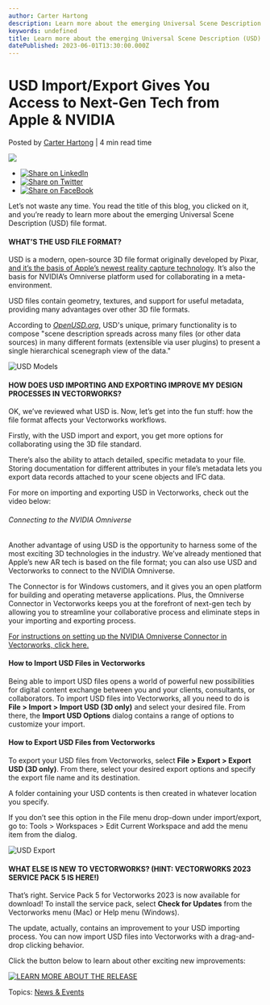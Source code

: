 ```yaml
---
author: Carter Hartong
description: Learn more about the emerging Universal Scene Description (USD) file format, originally developed by Pixar and now used by Apple. 
keywords: undefined
title: Learn more about the emerging Universal Scene Description (USD) file format, originally developed by Pixar and now used by Apple.  
datePublished: 2023-06-01T13:30:00.000Z
---
```

  

# USD Import/Export Gives You Access to Next-Gen Tech from Apple & NVIDIA

 Posted by [Carter Hartong](https://blog.vectorworks.net/author/carter-hartong) | 4 min read time 

![](https://blog.vectorworks.net/hubfs/Blog%20Images/230518_USD%20Blog/blog-1440x800_USD%20Hero.png) 

* [![Share on LinkedIn](https://2659751.fs1.hubspotusercontent-na1.net/hubfs/2659751/michaelDemo/share-LI.png)](http://www.linkedin.com/shareArticle?mini=true&url=https%3A%2F%2Fblog.vectorworks.net%2Fnew-possibilities-for-digital-content-exchange-with-usd-format)
* [![Share on Twitter](https://2659751.fs1.hubspotusercontent-na1.net/hubfs/2659751/michaelDemo/share-TW.png)](https://www.twitter.com/share?text=USD%20Import/Export%20Gives%20You%20Access%20to%20Next-Gen%20Tech%20from%20Apple%20&%20NVIDIA&url=https%3A%2F%2Fblog.vectorworks.net%2Fnew-possibilities-for-digital-content-exchange-with-usd-format&via=PMGTweets)
* [![Share on FaceBook](https://2659751.fs1.hubspotusercontent-na1.net/hubfs/2659751/michaelDemo/share-FB.png)](https://www.facebook.com/sharer/sharer.php?u=https%3A%2F%2Fblog.vectorworks.net%2Fnew-possibilities-for-digital-content-exchange-with-usd-format)

Let’s not waste any time. You read the title of this blog, you clicked on it, and you’re ready to learn more about the emerging Universal Scene Description (USD) file format.

#### WHAT’S THE USD FILE FORMAT?

USD is a modern, open-source 3D file format originally developed by Pixar, [and it’s the basis of Apple’s newest reality capture technology](https://www.apple.com/augmented-reality/). It’s also the basis for NVIDIA’s Omniverse platform used for collaborating in a meta-environment.

USD files contain geometry, textures, and support for useful metadata, providing many advantages over other 3D file formats.

According to [_OpenUSD.org_](https://openusd.org/release/usdfaq.html#isn-t-usd-just-another-file-format), USD's unique, primary functionality is to compose "scene description spreads across many files (or other data sources) in many different formats (extensible via user plugins) to present a single hierarchical scenegraph view of the data."

![USD Models](https://blog.vectorworks.net/hs-fs/hubfs/Blog%20Images/230518_USD%20Blog/USD%20Models.png?width=1440&height=800&name=USD%20Models.png)

#### HOW DOES USD IMPORTING AND EXPORTING IMPROVE MY DESIGN PROCESSES IN VECTORWORKS?

OK, we’ve reviewed what USD is. Now, let’s get into the fun stuff: how the file format affects your Vectorworks workflows.

Firstly, with the USD import and export, you get more options for collaborating using the 3D file standard. 

There’s also the ability to attach detailed, specific metadata to your file. Storing documentation for different attributes in your file’s metadata lets you export data records attached to your scene objects and IFC data.

For more on importing and exporting USD in Vectorworks, check out the video below: 

###### Connecting to the NVIDIA Omniverse

Another advantage of using USD is the opportunity to harness some of the most exciting 3D technologies in the industry. We’ve already mentioned that Apple’s new AR tech is based on the file format; you can also use USD and Vectorworks to connect to the NVIDIA Omniverse.

The Connector is for Windows customers, and it gives you an open platform for building and operating metaverse applications. Plus, the Omniverse Connector in Vectorworks keeps you at the forefront of next-gen tech by allowing you to streamline your collaborative process and eliminate steps in your importing and exporting process.

[For instructions on setting up the NVIDIA Omniverse Connector in Vectorworks, click here.](https://app-help.vectorworks.net/2023/eng/VW2023%5FGuide/Rendering2/Connecting%5Fto%5Fthe%5FNVIDIA%5FOmniverse%5Fcollaboration%5Fplatform.htm?rhsearch=nvidia&rhhlterm=nvidia%20nvidia%C2%AE)

#### How to Import USD Files in Vectorworks

Being able to import USD files opens a world of powerful new possibilities for digital content exchange between you and your clients, consultants, or collaborators. To import USD files into Vectorworks, all you need to do is **File > Import > Import USD (3D only)** and select your desired file. From there, the **Import USD Options** dialog contains a range of options to customize your import.

#### How to Export USD Files from Vectorworks

To export your USD files from Vectorworks, select **File > Export > Export USD (3D only)**. From there, select your desired export options and specify the export file name and its destination. 

A folder containing your USD contents is then created in whatever location you specify.

If you don’t see this option in the File menu drop-down under import/export, go to: Tools > Workspaces > Edit Current Workspace and add the menu item from the dialog.

![USD Export](https://blog.vectorworks.net/hs-fs/hubfs/Blog%20Images/230518_USD%20Blog/USD%20Export.png?width=1440&height=805&name=USD%20Export.png)

#### WHAT ELSE IS NEW TO VECTORWORKS? (HINT: VECTORWORKS 2023 SERVICE PACK 5 IS HERE!)

That’s right. Service Pack 5 for Vectorworks 2023 is now available for download! To install the service pack, select **Check for Updates** from the Vectorworks menu (Mac) or Help menu (Windows).

The update, actually, contains an improvement to your USD importing process. You can now import USD files into Vectorworks with a drag-and-drop clicking behavior.

Click the button below to learn about other exciting new improvements:

[![LEARN MORE ABOUT THE RELEASE](https://no-cache.hubspot.com/cta/default/3018241/50032712-6a0c-4598-bce6-e5656c11d56d.png)](https://cta-redirect.hubspot.com/cta/redirect/3018241/50032712-6a0c-4598-bce6-e5656c11d56d) 

 Topics: [News & Events](https://blog.vectorworks.net/topic/news-events) 

  